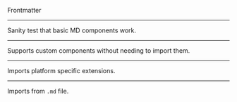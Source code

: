 
Frontmatter

<Frontmatter />

---

Sanity test that basic MD components work.

<Sanity />

---

Supports custom components without needing to import them.

<CustomComponents />

---

Imports platform specific extensions.

<Platform />

---

Imports from `.md` file.

<Basic />
